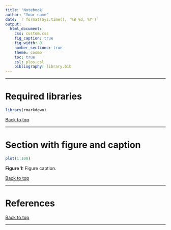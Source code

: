 ```yaml
---
title: 'Notebook'
author: "Your name"
date: `r format(Sys.time(), '%B %d, %Y')`
output:
  html_document:
    css: custom.css
    fig_caption: true
    fig_width: 8
    number_sections: true
    theme: cosmo
    toc: true
    csl: plos.csl
    bibliography: library.bib
---
```


--- 

# Required libraries

```r
library(rmarkdown)
```

[Back to top]("#")

---

# Section with figure and caption

```r
plot(1:100)
```
<p class="caption">**Figure 1:** Figure caption.</p>

[Back to top]("#")

---

# References {-}

[Back to top]("#")

---

